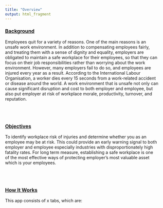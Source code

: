 ```yaml
---
title: "Overview"
output: html_fragment
---
```


### <u>Background</u>

Employees quit for a variety of reasons. One of the main reasons is an unsafe work environment. In addition to compensating employees fairly, and treating them with a sense of dignity and equality, employers are obligated to maintain a safe workplace for their employees, so that they can focus on their job responsibilities rather than worrying about the work environment. However, many employers fail to do so, and employees are injured every year as a result. According to the International Labour Organisation, a worker dies every 15 seconds from a work-related accident or disease around the world. A work environment that is unsafe not only can cause significant disruption and cost to both employer and employee, but also put employer at risk of workplace morale, productivity, turnover, and reputation. 

<br><br>

### <u>Objectives</u>

To identify workplace risk of injuries and determine whether you as an employee may be at risk. This could provide an early warning signal to both employer and employee especially industries with disproportionately high fatality rates. For long term measure, establishing a safe workplace is one of the most effective ways of protecting employer’s most valuable asset which is your employees. 

<br><br>

### <u>How It Works</u>

This app consists of x tabs, which are:

